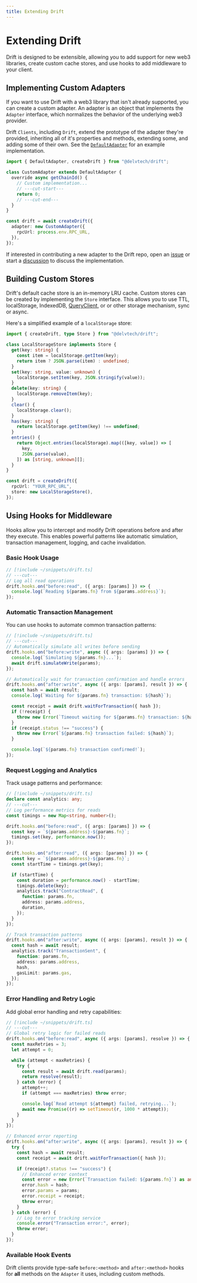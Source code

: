 ```yaml
---
title: Extending Drift
---
```


# Extending Drift

Drift is designed to be extensible, allowing you to add support for new web3
libraries, create custom cache stores, and use hooks to add middleware to your
client.

## Implementing Custom Adapters

If you want to use Drift with a web3 library that isn't already supported, you
can create a custom adapter. An adapter is an object that implements the
`Adapter` interface, which normalizes the behavior of the underlying web3
provider.

Drift `Clients`, including `Drift`, extend the prototype of the adapter they're
provided, inheriting all of it's properties and methods, extending some, and
adding some of their own. See the
[`DefaultAdapter`](https://github.com/delvtech/drift/blob/main/packages/drift/src/adapter/DefaultAdapter.ts)
for an example implementation.

```ts twoslash
import { DefaultAdapter, createDrift } from "@delvtech/drift";

class CustomAdapter extends DefaultAdapter {
  override async getChainId() {
    // Custom implementation...
    // ---cut-start---
    return 0;
    // ---cut-end---
  }
}

const drift = await createDrift({
  adapter: new CustomAdapter({
    rpcUrl: process.env.RPC_URL,
  }),
});
```

If interested in contributing a new adapter to the Drift repo, open an
[issue](https://github.com/delvtech/drift/issues) or start a
[discussion](https://github.com/delvtech/drift/discussions) to discuss the
implementation.

## Building Custom Stores

Drift's default cache store is an in-memory LRU cache. Custom stores can be
created by implementing the `Store` interface. This allows you to use TTL,
localStorage, IndexedDB,
[QueryClient](https://tanstack.com/query/latest/docs/reference/QueryClient), or
or other storage mechanism, sync or async.

Here's a simplified example of a `localStorage` store:

```ts twoslash
import { createDrift, type Store } from "@delvtech/drift";

class LocalStorageStore implements Store {
  get(key: string) {
    const item = localStorage.getItem(key);
    return item ? JSON.parse(item) : undefined;
  }
  set(key: string, value: unknown) {
    localStorage.setItem(key, JSON.stringify(value));
  }
  delete(key: string) {
    localStorage.removeItem(key);
  }
  clear() {
    localStorage.clear();
  }
  has(key: string) {
    return localStorage.getItem(key) !== undefined;
  }
  entries() {
    return Object.entries(localStorage).map(([key, value]) => [
      key,
      JSON.parse(value),
    ]) as [string, unknown][];
  }
}

const drift = createDrift({
  rpcUrl: "YOUR_RPC_URL",
  store: new LocalStorageStore(),
});
```

## Using Hooks for Middleware

Hooks allow you to intercept and modify Drift operations before and after they
execute. This enables powerful patterns like automatic simulation, transaction
management, logging, and cache invalidation.

### Basic Hook Usage

```ts twoslash
// [!include ~/snippets/drift.ts]
// ---cut---
// Log all read operations
drift.hooks.on("before:read", ({ args: [params] }) => {
  console.log(`Reading ${params.fn} from ${params.address}`);
});
```

### Automatic Transaction Management

You can use hooks to automate common transaction patterns:

```ts twoslash
// [!include ~/snippets/drift.ts]
// ---cut---
// Automatically simulate all writes before sending
drift.hooks.on("before:write", async ({ args: [params] }) => {
  console.log(`Simulating ${params.fn}...`);
  await drift.simulateWrite(params);
});

// Automatically wait for transaction confirmation and handle errors
drift.hooks.on("after:write", async ({ args: [params], result }) => {
  const hash = await result;
  console.log(`Waiting for ${params.fn} transaction: ${hash}`);

  const receipt = await drift.waitForTransaction({ hash });
  if (!receipt) {
    throw new Error(`Timeout waiting for ${params.fn} transaction: ${hash}`);
  }
  if (receipt.status !== "success") {
    throw new Error(`${params.fn} transaction failed: ${hash}`);
  }

  console.log(`${params.fn} transaction confirmed!`);
});
```

### Request Logging and Analytics

Track usage patterns and performance:

```ts twoslash
// [!include ~/snippets/drift.ts]
declare const analytics: any;
// ---cut---
// Log performance metrics for reads
const timings = new Map<string, number>();

drift.hooks.on("before:read", ({ args: [params] }) => {
  const key = `${params.address}-${params.fn}`;
  timings.set(key, performance.now());
});

drift.hooks.on("after:read", ({ args: [params] }) => {
  const key = `${params.address}-${params.fn}`;
  const startTime = timings.get(key);

  if (startTime) {
    const duration = performance.now() - startTime;
    timings.delete(key);
    analytics.track("ContractRead", {
      function: params.fn,
      address: params.address,
      duration,
    });
  }
});

// Track transaction patterns
drift.hooks.on("after:write", async ({ args: [params], result }) => {
  const hash = await result;
  analytics.track("TransactionSent", {
    function: params.fn,
    address: params.address,
    hash,
    gasLimit: params.gas,
  });
});
```

### Error Handling and Retry Logic

Add global error handling and retry capabilities:

```ts twoslash
// [!include ~/snippets/drift.ts]
// ---cut---
// Global retry logic for failed reads
drift.hooks.on("before:read", async ({ args: [params], resolve }) => {
  const maxRetries = 3;
  let attempt = 0;

  while (attempt < maxRetries) {
    try {
      const result = await drift.read(params);
      return resolve(result);
    } catch (error) {
      attempt++;
      if (attempt === maxRetries) throw error;

      console.log(`Read attempt ${attempt} failed, retrying...`);
      await new Promise((r) => setTimeout(r, 1000 * attempt));
    }
  }
});

// Enhanced error reporting
drift.hooks.on("after:write", async ({ args: [params], result }) => {
  try {
    const hash = await result;
    const receipt = await drift.waitForTransaction({ hash });

    if (receipt?.status !== "success") {
      // Enhanced error context
      const error = new Error(`Transaction failed: ${params.fn}`) as any;
      error.hash = hash;
      error.params = params;
      error.receipt = receipt;
      throw error;
    }
  } catch (error) {
    // Log to error tracking service
    console.error("Transaction error:", error);
    throw error;
  }
});
```

### Available Hook Events

Drift clients provide type-safe `before:<method>` and `after:<method>` hooks for
**all** methods on the `Adapter` it uses, including custom methods.
